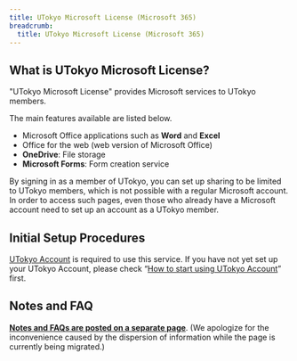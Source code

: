```yaml
---
title: UTokyo Microsoft License (Microsoft 365)
breadcrumb:
  title: UTokyo Microsoft License (Microsoft 365)
---
```



## What is UTokyo Microsoft License?

"UTokyo Microsoft License" provides Microsoft services to UTokyo members.

The main features available are listed below.

- Microsoft Office applications such as **Word** and **Excel**
- Office for the web (web version of Microsoft Office)
- **OneDrive**: File storage
- **Microsoft Forms**: Form creation service

By signing in as a member of UTokyo, you can set up sharing to be limited to UTokyo members, which is not possible with a regular Microsoft account. In order to access such pages, even those who already have a Microsoft account need to set up an account as a UTokyo member.

## Initial Setup Procedures

[UTokyo Account](/en/utokyo_account/) is required to use this service. If you have not yet set up your UTokyo Account, please check “[How to start using UTokyo Account](/en/utokyo_account/#procedures)” first.

<Microsoft variant="individual" />

## Notes and FAQ

**[Notes and FAQs are posted on a separate page](https://www.u-tokyo.ac.jp/adm/dics/ja/mslicense.html)**. (We apologize for the inconvenience caused by the dispersion of information while the page is currently being migrated.)
